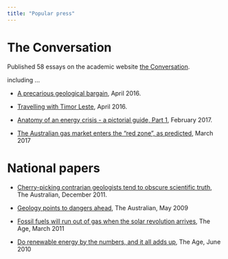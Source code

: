 ```yaml
---
title: "Popular press"
---
```


# The Conversation

Published 58 essays on the academic website [the Conversation]( https://theconversation.com/profiles/mike-sandiford-228/articles). 

including ...

* [A precarious geological bargain](https://theconversation.com/a-precarious-geological-bargain-57903), April 2016.
* [Travelling with Timor Leste](./blog/posts/2016-04-16-travelling-with-timor-leste/), April 2016.
* [Anatomy of an energy crisis - a pictorial guide, Part 1](https://theconversation.com/the-anatomy-of-an-energy-crisis-a-pictorial-guide-part-1-71789), February 2017.

* [The Australian gas market enters the “red zone”, as predicted](https://theconversation.com/the-australian-gas-market-enters-the-red-zone-as-predicted-74314), March 2017


# National papers

* [Cherry-picking contrarian geologists tend to obscure scientific truth](https://www.theaustralian.com.au/national-affairs/opinion/cherry-picking-contrarian-geologists-tend-to-obscure-scientific-truth/news-story/62a61871190090050dd59e2f2e0d7b59), The Australian, December  2011.
 
* [Geology points to dangers ahead](https://www.theaustralian.com.au/opinion/geology-points-to-dangers-ahead/news-story/7f24189edbb3f05b1d680d6dd6d5de69), The Australian, May 2009

* [Fossil fuels will run out of gas when the solar revolution arrives](https://www.theage.com.au/business/fossil-fuels-will-run-out-of-gas-when-the-solar-revolution-arrives-20110321-1c3qe.html), The Age,
March 2011

* [Do renewable energy by the numbers, and it all adds up](https://www.theage.com.au/politics/federal/do-renewable-energy-by-the-numbers-and-it-all-adds-up-20100623-yywm.html), The Age, June 2010
